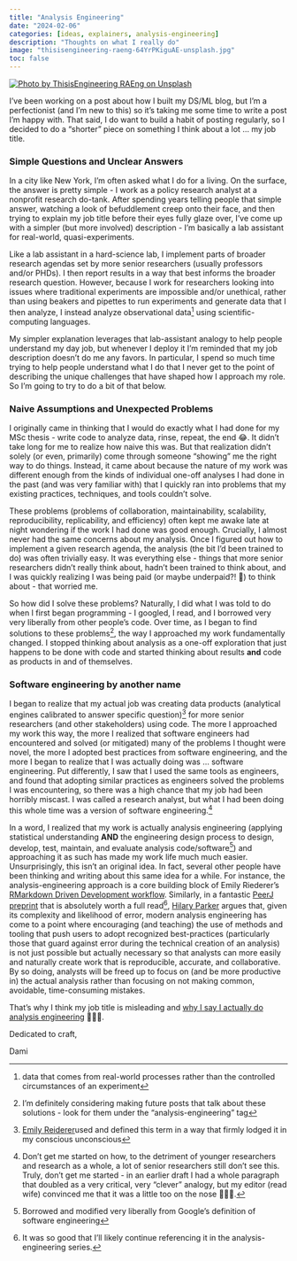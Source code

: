 ```yaml
---
title: "Analysis Engineering"
date: "2024-02-06"
categories: [ideas, explainers, analysis-engineering]
description: "Thoughts on what I really do"
image: "thisisengineering-raeng-64YrPKiguAE-unsplash.jpg"
toc: false
---
```


[![Photo by ThisisEngineering RAEng on Unsplash](thisisengineering-raeng-64YrPKiguAE-unsplash.jpg){fig-align="center"}](https://unsplash.com/photos/woman-in-green-shirt-sitting-in-front-of-computer-64YrPKiguAE?utm_content=creditShareLink&utm_medium=referral&utm_source=unsplash)

I’ve been working on a post about how I built my DS/ML blog, but I’m a perfectionist (and I’m new to this) so it’s taking me some time to write a post I’m happy with. That said, I do want to build a habit of posting regularly, so I decided to do a “shorter” piece on something I think about a lot … my job title.

### Simple Questions and Unclear Answers

In a city like New York, I’m often asked what I do for a living. On the surface, the answer is pretty simple - I work as a policy research analyst at a nonprofit research do-tank. After spending years telling people that simple answer, watching a look of befuddlement creep onto their face, and then trying to explain my job title before their eyes fully glaze over, I’ve come up with a simpler (but more involved) description - I’m basically a lab assistant for real-world, quasi-experiments.

Like a lab assistant in a hard-science lab, I implement parts of broader research agendas set by more senior researchers (usually professors and/or PHDs). I then report results in a way that best informs the broader research question. However, because I work for researchers looking into issues where traditional experiments are impossible and/or unethical, rather than using beakers and pipettes to run experiments and generate data that I then analyze, I instead analyze observational data[^1] using scientific-computing languages.

[^1]: `data that comes from real-world processes rather than the controlled circumstances of an experiment`{=html}

My simpler explanation leverages that lab-assistant analogy to help people understand my day job, but whenever I deploy it I’m reminded that my job description doesn’t do me any favors. In particular, I spend so much time trying to help people understand what I do that I never get to the point of describing the unique challenges that have shaped how I approach my role. So I’m going to try to do a bit of that below.

### Naive Assumptions and Unexpected Problems

I originally came in thinking that I would do exactly what I had done for my MSc thesis - write code to analyze data, rinse, repeat, the end 😂. It didn’t take long for me to realize how naive this was. But that realization didn’t solely (or even, primarily) come through someone "showing" me the right way to do things. Instead, it came about because the nature of my work was different enough from the kinds of individual one-off analyses I had done in the past (and was very familiar with) that I quickly ran into problems that my existing practices, techniques, and tools couldn’t solve.

These problems (problems of collaboration, maintainability, scalability, reproducibility, replicability, and efficiency) often kept me awake late at night wondering if the work I had done was good enough. Crucially, I almost never had the same concerns about my analysis. Once I figured out how to implement a given research agenda, the analysis (the bit I’d been trained to do) was often trivially easy. It was everything else - things that more senior researchers didn’t really think about, hadn’t been trained to think about, and I was quickly realizing I was being paid (or maybe underpaid?! 🤔) to think about - that worried me.

So how did I solve these problems? Naturally, I did what I was told to do when I first began programming - I googled, I read, and I borrowed very very liberally from other people’s code. Over time, as I began to find solutions to these problems[^2], the way I approached my work fundamentally changed. I stopped thinking about analysis as a one-off exploration that just happens to be done with code and started thinking about results **and** code as products in and of themselves.

[^2]: I’m definitely considering making future posts that talk about these solutions - look for them under the "analysis-engineering" tag

### Software engineering by another name

I began to realize that my actual job was creating data products (analytical engines calibrated to answer specific question)[^3] for more senior researchers (and other stakeholders) using code. The more I approached my work this way, the more I realized that software engineers had encountered and solved (or mitigated) many of the problems I thought were novel, the more I adopted best practices from software engineering, and the more I began to realize that I was actually doing was ... software engineering. Put differently, I saw that I used the same tools as engineers, and found that adopting similar practices as engineers solved the problems I was encountering, so there was a high chance that my job had been horribly miscast. I was called a research analyst, but what I had been doing this whole time was a version of software engineering.[^4]

[^3]: [`Emily Reiderer`{=html}](https://emilyriederer.netlify.app/about)`used and defined this term in a way that firmly lodged it in my conscious unconscious`{=html}

[^4]: Don’t get me started on how, to the detriment of younger researchers and research as a whole, a lot of senior researchers still don’t see this. Truly, don’t get me started - in an earlier draft I had a whole paragraph that doubled as a very critical, very “clever” analogy, but my editor (read wife) convinced me that it was a little too on the nose 🤷🏾‍♂️.

In a word, I realized that my work is actually analysis engineering (applying statistical understanding **AND** the engineering design process to design, develop, test, maintain, and evaluate analysis code/software[^5]) and approaching it as such has made my work life much much easier. Unsurprisingly, this isn't an original idea. In fact, several other people have been thinking and writing about this same idea for a while. For instance, the analysis-engineering approach is a core building block of Emily Riederer’s [RMarkdown Driven Development workflow](https://emilyriederer.netlify.app/post/rmarkdown-driven-development/). Similarly, in a fantastic [PeerJ preprint](https://peerj.com/preprints/3210/) that is absolutely worth a full read[^6], [Hilary Parker](https://hilaryparker.com) argues that, given its complexity and likelihood of error, modern analysis engineering has come to a point where encouraging (and teaching) the use of methods and tooling that push users to adopt recognized best-practices (particularly those that guard against error during the technical creation of an analysis) is not just possible but actually necessary so that analysts can more easily and naturally create work that is reproducible, accurate, and collaborative. By so doing, analysts will be freed up to focus on (and be more productive in) the actual analysis rather than focusing on not making common, avoidable, time-consuming mistakes.

[^5]: Borrowed and modified very liberally from Google's definition of software engineering

[^6]: It was so good that I’ll likely continue referencing it in the analysis-engineering series.

That’s why I think my job title is misleading and [why I say I actually do analysis engineering](../../about.qmd) 🤷🏾‍♂️.

Dedicated to craft,

Dami
